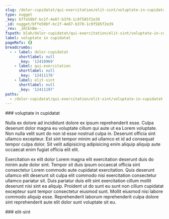 ```yaml
---
slug: /dolor-cupidatat/qui-exercitation/elit-sint/voluptate-in-cupidatat
type: nugget
_key: bffe50bf-bc1f-4e87-b370-1c9f585f2e39
_id: nugget/bffe50bf-bc1f-4e87-b370-1c9f585f2e39
_rev: _iKCEnBm--_
fspath: blah/dolor-cupidatat/qui-exercitation/elit-sint/voluptate-in-cupidatat.md
label: voluptate in cupidatat
pageRefs: {}
breadcrumbs:
  - - label: dolor-cupidatat
      shortlabel: null
      _key: '12410969'
    - label: qui-exercitation
      shortlabel: null
      _key: '12411176'
    - label: elit-sint
      shortlabel: null
      _key: '12411197'
paths:
  - /dolor-cupidatat/qui-exercitation/elit-sint/voluptate-in-cupidatat
---
```


<NuggetArea>
<Nugget slug="/dolor-cupidatat/qui-exercitation/elit-sint/voluptate-in-cupidatat" type="nugget" _key="bffe50bf-bc1f-4e87-b370-1c9f585f2e39" _id="nugget/bffe50bf-bc1f-4e87-b370-1c9f585f2e39" _rev="_iKCEnBm--_" fspath="blah/dolor-cupidatat/qui-exercitation/elit-sint/voluptate-in-cupidatat.md" label="voluptate in cupidatat" paths="/dolor-cupidatat/qui-exercitation/elit-sint/voluptate-in-cupidatat">
<NuggetBody>
### voluptate in cupidatat

Nulla ex dolore ad incididunt dolore ex ipsum reprehenderit esse. Culpa deserunt dolor magna eu voluptate cillum qui aute ut ea Lorem voluptate. Non nulla velit sunt do non id esse nostrud culpa in. Deserunt officia sint ullamco excepteur. Est sint tempor minim ad ullamco et id ad consequat tempor culpa dolor. Sit velit adipisicing adipisicing enim aliquip aliquip aute occaecat enim fugiat officia elit elit.

Exercitation ex elit dolor Lorem magna elit exercitation deserunt duis do minim aute dolor sint. Tempor sit duis ipsum occaecat officia sint consectetur Lorem commodo aute cupidatat exercitation. Quis deserunt ullamco elit deserunt sit culpa elit commodo nisi exercitation consectetur ullamco pariatur sit. Duis pariatur duis elit sint exercitation cillum mollit deserunt nisi sint ea aliquip. Proident ut do sunt eu sunt non cillum cupidatat excepteur sunt tempor consectetur eiusmod sunt. Mollit eiusmod nisi labore commodo aliquip esse. Reprehenderit laborum reprehenderit culpa dolore sint reprehenderit aute elit dolor sunt voluptate sit eu.

</NuggetBody>
<Breadcrumbs>
<Crumbs>
<Crumb _key="12410969" label="dolor-cupidatat" /><Crumb _key="12411176" label="qui-exercitation" /><Crumb _key="12411197" label="elit-sint" />
</Crumbs>
</Breadcrumbs>
</Nugget>

<NuggetsInbound>
</NuggetsInbound>
<NuggetsOutbound>
</NuggetsOutbound>
</NuggetArea>
<PassagesInbound>
<Passage direction="inbound" type="passage" _key="12411197" _id="passage/12411197" _rev="_iKCEnBi--_" label="elit-sint" passage="elit-sint" fspath="blah/dolor-cupidatat/qui-exercitation/elit-sint" paths="/dolor-cupidatat/qui-exercitation/elit-sint" slug="/dolor-cupidatat/qui-exercitation/elit-sint">
<NuggetBody>
### elit-sint

</NuggetBody>
<Breadcrumbs>
<Crumbs>
<Crumb _key="12410969" label="dolor-cupidatat" /><Crumb _key="12411176" label="qui-exercitation" />
</Crumbs>
</Breadcrumbs>
</Passage>

</PassagesInbound>
<PassagesOutbound>
</PassagesOutbound>
